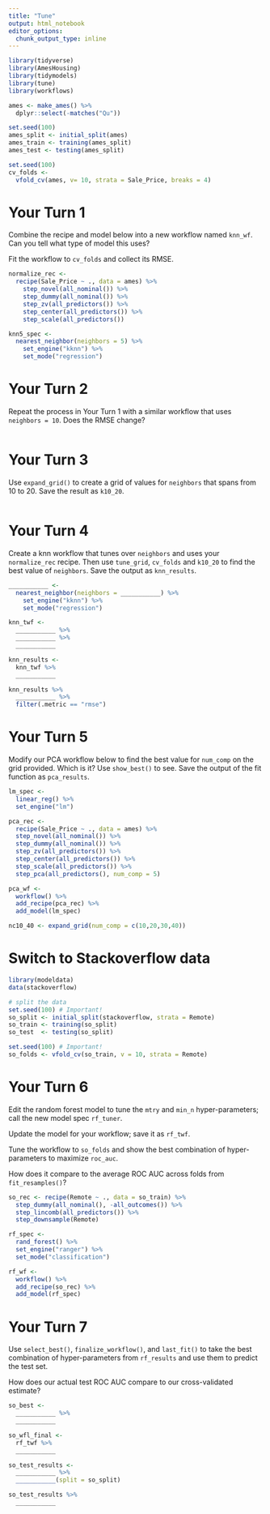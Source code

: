 ```yaml
---
title: "Tune"
output: html_notebook
editor_options: 
  chunk_output_type: inline
---
```


```r
library(tidyverse)
library(AmesHousing)
library(tidymodels)
library(tune)
library(workflows)

ames <- make_ames() %>% 
  dplyr::select(-matches("Qu"))

set.seed(100)
ames_split <- initial_split(ames)
ames_train <- training(ames_split)
ames_test <- testing(ames_split)

set.seed(100)
cv_folds <- 
  vfold_cv(ames, v= 10, strata = Sale_Price, breaks = 4)
```


# Your Turn 1

Combine the recipe and model below into a new workflow named `knn_wf`. Can you tell what type of model this uses?

Fit the workflow to `cv_folds` and collect its RMSE.

```r
normalize_rec <-
  recipe(Sale_Price ~ ., data = ames) %>% 
    step_novel(all_nominal()) %>% 
    step_dummy(all_nominal()) %>% 
    step_zv(all_predictors()) %>% 
    step_center(all_predictors()) %>% 
    step_scale(all_predictors())

knn5_spec <- 
  nearest_neighbor(neighbors = 5) %>% 
    set_engine("kknn") %>% 
    set_mode("regression")
```


# Your Turn 2

Repeat the process in Your Turn 1 with a similar workflow that uses `neighbors = 10`. Does the RMSE change?

```r

```


# Your Turn 3

Use `expand_grid()` to create a grid of values for `neighbors` that spans from 10 to 20. Save the result as `k10_20`.

```r

```


# Your Turn 4

Create a knn workflow that tunes over `neighbors` and uses your `normalize_rec` recipe. Then use `tune_grid`, `cv_folds` and `k10_20` to find the best value of `neighbors`. Save the output as `knn_results`.

```r
___________ <- 
  nearest_neighbor(neighbors = ___________) %>% 
    set_engine("kknn") %>% 
    set_mode("regression")

knn_twf <-
  ___________ %>% 
  ___________ %>% 
  ___________

knn_results <- 
  knn_twf %>%
  ___________

knn_results %>% 
  ___________ %>% 
  filter(.metric == "rmse")
```


# Your Turn 5

Modify our PCA workflow below to find the best value for `num_comp` on the grid provided. Which is it? Use `show_best()` to see. Save the output of the fit function as `pca_results`.

```r
lm_spec <- 
  linear_reg() %>% 
  set_engine("lm")

pca_rec <- 
  recipe(Sale_Price ~ ., data = ames) %>%
  step_novel(all_nominal()) %>%
  step_dummy(all_nominal()) %>%
  step_zv(all_predictors()) %>%
  step_center(all_predictors()) %>%
  step_scale(all_predictors()) %>%
  step_pca(all_predictors(), num_comp = 5)

pca_wf <-
  workflow() %>% 
  add_recipe(pca_rec) %>% 
  add_model(lm_spec)

nc10_40 <- expand_grid(num_comp = c(10,20,30,40))
```


# Switch to Stackoverflow data

```r
library(modeldata)
data(stackoverflow)

# split the data
set.seed(100) # Important!
so_split <- initial_split(stackoverflow, strata = Remote)
so_train <- training(so_split)
so_test  <- testing(so_split)

set.seed(100) # Important!
so_folds <- vfold_cv(so_train, v = 10, strata = Remote)
```


# Your Turn 6

Edit the random forest model to tune the `mtry` and `min_n` hyper-parameters; call the new model spec `rf_tuner`.

Update the model for your workflow; save it as `rf_twf`.

Tune the workflow to `so_folds` and show the best combination of hyper-parameters to maximize `roc_auc`.

How does it compare to the average ROC AUC across folds from `fit_resamples()`?

```r
so_rec <- recipe(Remote ~ ., data = so_train) %>% 
  step_dummy(all_nominal(), -all_outcomes()) %>% 
  step_lincomb(all_predictors()) %>% 
  step_downsample(Remote)

rf_spec <- 
  rand_forest() %>% 
  set_engine("ranger") %>% 
  set_mode("classification")

rf_wf <-
  workflow() %>% 
  add_recipe(so_rec) %>% 
  add_model(rf_spec)
```


# Your Turn 7

Use `select_best()`, `finalize_workflow()`, and `last_fit()` to take the best combination of hyper-parameters from `rf_results` and use them to predict the test set.

How does our actual test ROC AUC compare to our cross-validated estimate?

```r
so_best <-
  ___________ %>% 
  ___________

so_wfl_final <- 
  rf_twf %>%
  ___________

so_test_results <-
  ___________ %>% 
  ___________(split = so_split)

so_test_results %>% 
  ___________
```

